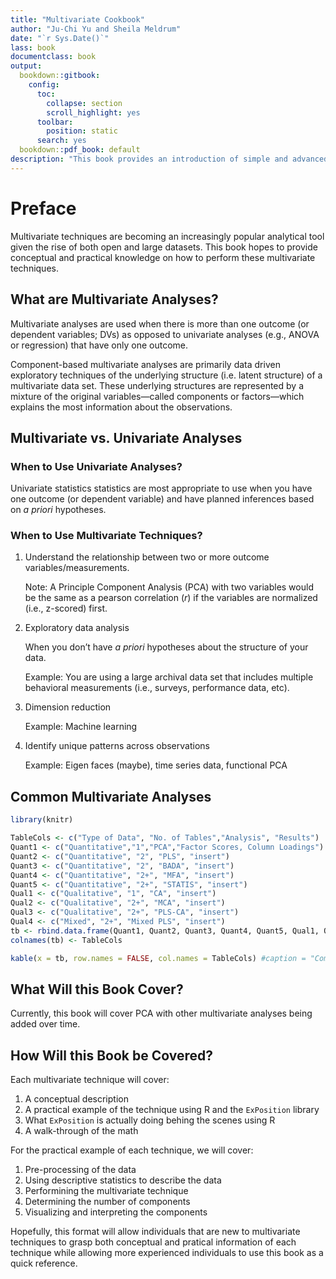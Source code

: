 ```yaml
--- 
title: "Multivariate Cookbook"
author: "Ju-Chi Yu and Sheila Meldrum"
date: "`r Sys.Date()`"
lass: book
documentclass: book
output:
  bookdown::gitbook: 
    config:
      toc:
        collapse: section
        scroll_highlight: yes
      toolbar:
        position: static
      search: yes
  bookdown::pdf_book: default
description: "This book provides an introduction of simple and advanced multivariate analysis."
---
```


# Preface{-}

Multivariate techniques are becoming an increasingly popular analytical tool given the rise of both open and large datasets. This book hopes to provide conceptual and practical knowledge on how to perform these multivariate techniques.

## What are Multivariate Analyses? {-}

Multivariate analyses are used when there is more than one outcome (or dependent variables; DVs) as opposed to univariate analyses (e.g., ANOVA or regression) that have only one outcome. 

Component-based multivariate analyses are primarily data driven exploratory techniques of the underlying structure (i.e. latent structure) of a multivariate data set. These underlying structures are represented by a mixture of the original variables---called components or factors---which explains the most information about the observations.

## Multivariate vs. Univariate Analyses {-}

### When to Use Univariate Analyses? {-}

Univariate statistics statistics are most appropriate to use when you have one outcome (or dependent variable) and have planned inferences based on *a priori* hypotheses.

### When to Use Multivariate Techniques? {-}

1. Understand the relationship between two or more outcome variables/measurements.

    Note: A Principle Component Analysis (PCA) with two variables would be the same as a pearson correlation ($r$) if the variables are normalized (i.e., z-scored) first.

2. Exploratory data analysis

    When you don't have *a priori* hypotheses about the structure of your data. 

    Example: You are using a large archival data set that includes multiple behavioral measurements (i.e., surveys, performance data, etc).

3. Dimension reduction

    Example: Machine learning

4. Identify unique patterns across observations 

    Example: Eigen faces (maybe), time series data, functional PCA 

## Common Multivariate Analyses {-}

```r
library(knitr)

TableCols <- c("Type of Data", "No. of Tables","Analysis", "Results") 
Quant1 <- c("Quantitative","1","PCA","Factor Scores, Column Loadings")
Quant2 <- c("Quantitative", "2", "PLS", "insert")
Quant3 <- c("Quantitative", "2", "BADA", "insert")
Quant4 <- c("Quantitative", "2+", "MFA", "insert")
Quant5 <- c("Quantitative", "2+", "STATIS", "insert")
Qual1 <- c("Qualitative", "1", "CA", "insert")
Qual2 <- c("Qualitative", "2+", "MCA", "insert")
Qual3 <- c("Qualitative", "2+", "PLS-CA", "insert")
Qual4 <- c("Mixed", "2+", "Mixed PLS", "insert")
tb <- rbind.data.frame(Quant1, Quant2, Quant3, Quant4, Quant5, Qual1, Qual2, Qual3, Qual4) 
colnames(tb) <- TableCols

kable(x = tb, row.names = FALSE, col.names = TableCols) #caption = "Common Multivariate Analyses")
```

## What Will this Book Cover? {-}

Currently, this book will cover PCA with other multivariate analyses being added over time.

## How Will this Book be Covered? {-}

Each multivariate technique will cover:

1. A conceptual description
2. A practical example of the technique using R and the `ExPosition` library
3. What `ExPosition` is actually doing behing the scenes using R
4. A walk-through of the math

For the practical example of each technique, we will cover:

1. Pre-processing of the data
2. Using descriptive statistics to describe the data
3. Performining the multivariate technique
4. Determining the number of components
5. Visualizing and interpreting the components

Hopefully, this format will allow individuals that are new to multivariate techniques to grasp both conceptual and pratical information of each technique while allowing more experienced individuals to use this book as a quick reference.